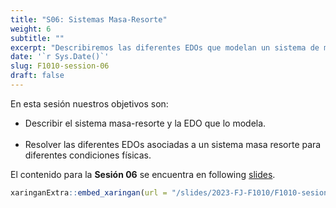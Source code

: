 ---
title: "S06: Sistemas Masa-Resorte"
weight: 6
subtitle: ""
excerpt: "Describiremos las diferentes EDOs que modelan un sistema de masa-resortes en diferentes condiciones físicas."
date: '`r Sys.Date()`'
slug: F1010-session-06
draft: false
---

En esta sesión nuestros objetivos son:

* Describir el sistema masa-resorte y la EDO que lo modela. <br/><br/>
* Resolver las diferentes EDOs asociadas a un sistema masa resorte para diferentes condiciones físicas.

El contenido para la **Sesión 06** se encuentra en following [slides](/slides/2023-FJ-F1010/F1010-sesion-06).

```{r embed-xaringan, echo=FALSE}
xaringanExtra::embed_xaringan(url = "/slides/2023-FJ-F1010/F1010-sesion-06", ratio = "4:3")
```

